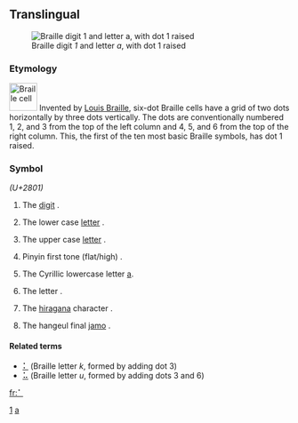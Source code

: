 {{also|1|a}}
==Translingual==
[[Image:Braille A1.svg|thumb|Braille digit ''1'' and letter ''a'', with dot 1 raised]]

===Etymology===
[[Image:Braille cell.svg|50px|left|Braille cell]]
Invented by [[w:Louis Braille|Louis Braille]], six-dot Braille cells have a grid of two dots horizontally by three dots vertically. The dots are conventionally numbered 1, 2, and 3 from the top of the left column and 4, 5, and 6 from the top of the right column. This, the first of the ten most basic Braille symbols, has dot 1 raised.
<br clear="left" />

===Symbol===
{{infl|mul|symbol|sc=Brai}} ''(U+2801)''

# {{context|Braille|often preceded by number sign [[⠼]]}} The [[digit]] {{term|1}}.
# {{context|Braille}} The lower case [[letter]] {{term|a}}.
# {{context|Braille|often preceded by capital sign [[⠠]]}} The upper case [[letter]] {{term|A}}.
# {{context|Chinese Braille}} Pinyin first tone (flat/high) {{term|ˉ}}.
# {{context|Cyrillic Braille}} The Cyrillic lowercase letter [[а]].
# {{context|Hebrew Braille}} The letter {{term|sc=Hebr|א|tr=’||aleph}}.
# {{context|Japanese Braille}} The [[hiragana]] character {{term|sc=Jpan|あ|tr=a}}.
# {{context|Korean Braille}} The hangeul final [[jamo]] {{term|sc=Hang|ㄱ|tr=g||gieuk}}.

====Related terms====
* [[⠅]] (Braille letter ''k'', formed by adding dot 3)
* [[⠥]] (Braille letter ''u'', formed by adding dots 3 and 6)

[[Category:Braille digits|1]]
[[Category:Braille letters|a]]

[[fr:⠁]]